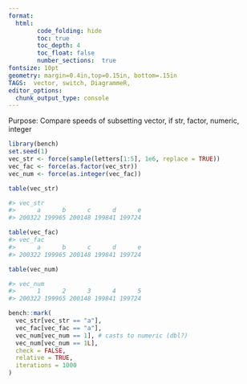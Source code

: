```yaml
---
format:   
  html:
        code_folding: hide
        toc: true 
        toc_depth: 4
        toc_float: false
        number_sections:  true
fontsize: 10pt   
geometry: margin=0.4in,top=0.15in, bottom=.15in
TAGS:  vector, switch, DiagrammeR, 
editor_options: 
  chunk_output_type: console
---
```



Purpose:   Compare speeds of subsetting vector, if str, factor, numeric, integer
```r
library(bench)
set.seed(1)
vec_str <- force(sample(letters[1:5], 1e6, replace = TRUE))
vec_fac <- force(as.factor(vec_str))
vec_num <- force(as.integer(vec_fac))

table(vec_str)

#> vec_str
#>      a      b      c      d      e
#> 200322 199965 200148 199841 199724

table(vec_fac)
#> vec_fac
#>      a      b      c      d      e
#> 200322 199965 200148 199841 199724

table(vec_num)

#> vec_num
#>      1      2      3      4      5
#> 200322 199965 200148 199841 199724

bench::mark(
  vec_str[vec_str == "a"],
  vec_fac[vec_fac == "a"],
  vec_num[vec_num == 1], # casts to numeric (dbl?)
  vec_num[vec_num == 1L],
  check = FALSE,
  relative = TRUE,
  iterations = 1000
)
```
